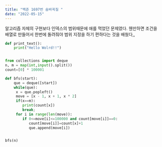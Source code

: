 ```yaml
---
title: "백준 1697번 숨바꼭질 "
date: "2022-05-15"
---
```

알고리즘 자체의 구현보다 인덱스의 범위때문에 애를 먹었던 문제였다.
웬만하면 조건을 배열로 만들어서 한번에 돌려줘야 범위 지정을 하기 편하다는 것을 배웠다,,

```python
def print_text():
    print("Hello Wolrd!!")
```

```python

from collections import deque
n, m = map(int,input().split())
count=[0] * 100001

def bfs(start):
    que = deque([start])
    while(que):
     x = que.popleft()
     move = [x - 1, x + 1, x * 2]
     if(x==m):
        print(count[x])
        break;
     for i in range(len(move)):
        if 0<=move[i]<=100000 and count[move[i]]==0:
           count[move[i]]=count[x]+1
           que.append(move[i])


bfs(n)

```